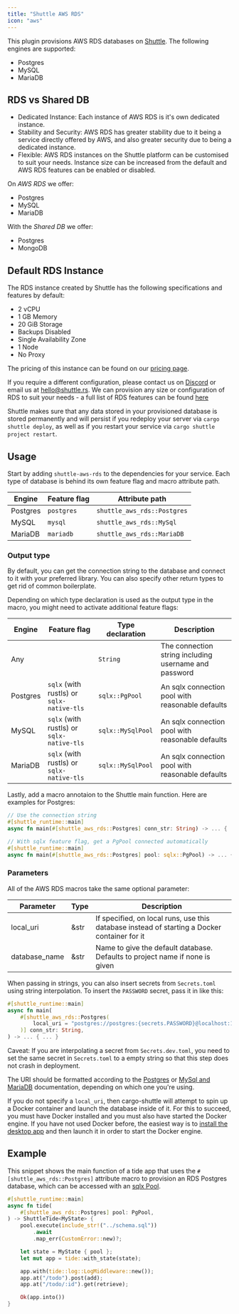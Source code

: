 ```yaml
---
title: "Shuttle AWS RDS"
icon: "aws"
---
```


This plugin provisions AWS RDS databases on [Shuttle](https://www.shuttle.rs). The following engines are supported:
- Postgres
- MySQL
- MariaDB

## RDS vs Shared DB

- Dedicated Instance: Each instance of AWS RDS is it's own dedicated instance.
- Stability and Security: AWS RDS has greater stability due to it being a service directly offered by AWS, and also greater security due to being a dedicated instance.
- Flexible: AWS RDS instances on the Shuttle platform can be customised to suit your needs. Instance size can be increased from the default and AWS RDS features can be enabled or disabled.

On *AWS RDS* we offer:
- Postgres
- MySQL
- MariaDB

With the *Shared DB* we offer:
- Postgres
- MongoDB

## Default RDS Instance

The RDS instance created by Shuttle has the following specifications and features by default:
- 2 vCPU
- 1 GB Memory
- 20 GiB Storage
- Backups Disabled
- Single Availability Zone
- 1 Node
- No Proxy

The pricing of this instance can be found on our [pricing page](https://www.shuttle.rs/pricing).

If you require a different configuration, please contact us on [Discord](https://discord.gg/shuttle) or email us at hello@shuttle.rs. We can provision any size or configuration of RDS to suit your needs - a full list of RDS features can be found [here](https://aws.amazon.com/rds/features/)

Shuttle makes sure that any data stored in your provisioned database is stored permanently and will persist if you redeploy your server via `cargo shuttle deploy`, as well as if you restart your service via `cargo shuttle project restart`.

## Usage

Start by adding `shuttle-aws-rds` to the dependencies for your service.
Each type of database is behind its own feature flag and macro attribute path.

| Engine   | Feature flag | Attribute path |
|----------|--------------|----------------|
| Postgres | `postgres`   | `shuttle_aws_rds::Postgres` |
| MySQL    | `mysql`      | `shuttle_aws_rds::MySql` |
| MariaDB  | `mariadb`    | `shuttle_aws_rds::MariaDB` |

### Output type

By default, you can get the connection string to the database and connect to it with your preferred library.
You can also specify other return types to get rid of common boilerplate.

Depending on which type declaration is used as the output type in the macro, you might need to activate additional feature flags:

| Engine   | Feature flag | Type declaration | Description |
|----------|--------------|------------------|-------------|
| Any | | `String` | The connection string including username and password |
| Postgres | `sqlx` (with rustls) or `sqlx-native-tls` | `sqlx::PgPool` | An sqlx connection pool with reasonable defaults |
| MySQL | `sqlx` (with rustls) or `sqlx-native-tls` | `sqlx::MySqlPool` | An sqlx connection pool with reasonable defaults |
| MariaDB | `sqlx` (with rustls) or `sqlx-native-tls` | `sqlx::MySqlPool` | An sqlx connection pool with reasonable defaults |

Lastly, add a macro annotaion to the Shuttle main function. Here are examples for Postgres:

```rust
// Use the connection string
#[shuttle_runtime::main]
async fn main(#[shuttle_aws_rds::Postgres] conn_str: String) -> ... { ... }

// With sqlx feature flag, get a PgPool connected automatically
#[shuttle_runtime::main]
async fn main(#[shuttle_aws_rds::Postgres] pool: sqlx::PgPool) -> ... { ... }
```

<Snippet file="sqlx-macros.mdx" />

### Parameters

All of the AWS RDS macros take the same optional parameter:

| Parameter     | Type | Description                                                                                  |
|---------------|------|----------------------------------------------------------------------------------------------|
| local_uri     | &str | If specified, on local runs, use this database instead of starting a Docker container for it |
| database_name | &str | Name to give the default database. Defaults to project name if none is given                 |

When passing in strings, you can also insert secrets from `Secrets.toml` using string interpolation.
To insert the `PASSWORD` secret, pass it in like this:

```rust
#[shuttle_runtime::main]
async fn main(
    #[shuttle_aws_rds::Postgres(
        local_uri = "postgres://postgres:{secrets.PASSWORD}@localhost:16695/postgres"
    )] conn_str: String,
) -> ... { ... }
```

<Note>Caveat: If you are interpolating a secret from `Secrets.dev.toml`, you need to set the same secret in `Secrets.toml` to a empty string so that this step does not crash in deployment.</Note>

The URI should be formatted according to the
[Postgres](https://www.postgresql.org/docs/current/libpq-connect.html#LIBPQ-CONNSTRING) or
[MySql and MariaDB](https://dev.mysql.com/doc/refman/8.0/en/connecting-using-uri-or-key-value-pairs.html#connecting-using-uri)
documentation, depending on which one you're using.

If you do not specify a `local_uri`, then cargo-shuttle will attempt to spin up a Docker container and launch the database inside of it.
For this to succeed, you must have Docker installed and you must also have started the Docker engine. If you have not used Docker
before, the easiest way is to [install the desktop app](https://docs.docker.com/get-docker/) and then launch it in order to start
the Docker engine.

<Snippet file="connection-string.mdx" />

## Example

This snippet shows the main function of a tide app that uses the `#[shuttle_aws_rds::Postgres]` attribute macro to provision an RDS Postgres database,
which can be accessed with an [sqlx Pool](https://docs.rs/sqlx/latest/sqlx/pool/index.html).

```rust main.rs
#[shuttle_runtime::main]
async fn tide(
    #[shuttle_aws_rds::Postgres] pool: PgPool,
) -> ShuttleTide<MyState> {
    pool.execute(include_str!("../schema.sql"))
        .await
        .map_err(CustomError::new)?;

    let state = MyState { pool };
    let mut app = tide::with_state(state);

    app.with(tide::log::LogMiddleware::new());
    app.at("/todo").post(add);
    app.at("/todo/:id").get(retrieve);

    Ok(app.into())
}
```
